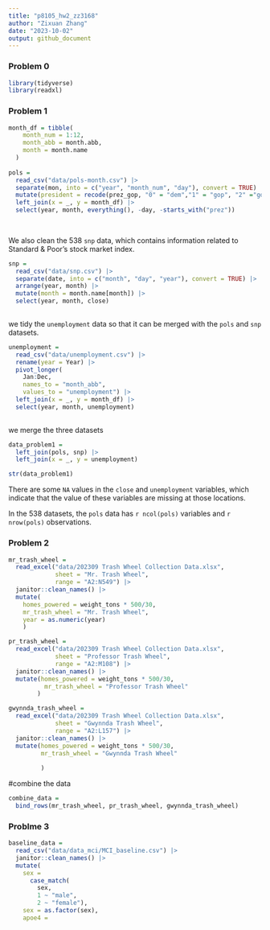```yaml
---
title: "p8105_hw2_zz3168"
author: "Zixuan Zhang"
date: "2023-10-02"
output: github_document
---
```


### Problem 0

```r
library(tidyverse)
library(readxl)
```

### Problem 1
```r
month_df = tibble(
    month_num = 1:12,
    month_abb = month.abb,
    month = month.name
  )
 
pols = 
  read_csv("data/pols-month.csv") |> 
  separate(mon, into = c("year", "month_num", "day"), convert = TRUE) |> 
  mutate(president = recode(prez_gop, "0" = "dem","1" = "gop", "2" ="gop" )) |>
  left_join(x = _, y = month_df) |> 
  select(year, month, everything(), -day, -starts_with("prez"))
  
  
```

We also clean the 538 `snp` data, which contains information related to Standard & Poor’s stock market index.

```r
snp = 
  read_csv("data/snp.csv") |> 
  separate(date, into = c("month", "day", "year"), convert = TRUE) |> 
  arrange(year, month) |> 
  mutate(month = month.name[month]) |>
  select(year, month, close)
  
```

we tidy the `unemployment` data so that it can be merged with the `pols` and `snp` datasets.
```r
unemployment = 
  read_csv("data/unemployment.csv") |>
  rename(year = Year) |>
  pivot_longer(
    Jan:Dec,
    names_to = "month_abb",
    values_to = "unemployment") |> 
  left_join(x = _, y = month_df) |> 
  select(year, month, unemployment)
  
```

we merge the three datasets

```r
data_problem1 =
  left_join(pols, snp) |> 
  left_join(x = _, y = unemployment)

str(data_problem1)
```
There are some `NA` values in the `close` and `unemployment` variables, which indicate that the value of these variables are missing at those locations.

In the 538 datasets, the `pols` data has `r ncol(pols)` variables and `r nrow(pols)` observations. 

### Problem 2

```r
mr_trash_wheel =
  read_excel("data/202309 Trash Wheel Collection Data.xlsx", 
             sheet = "Mr. Trash Wheel",
             range = "A2:N549") |> 
  janitor::clean_names() |> 
  mutate(
    homes_powered = weight_tons * 500/30,
    mr_trash_wheel = "Mr. Trash Wheel",
    year = as.numeric(year)
    )

pr_trash_wheel =
  read_excel("data/202309 Trash Wheel Collection Data.xlsx", 
             sheet = "Professor Trash Wheel",
             range = "A2:M108") |> 
  janitor::clean_names() |> 
  mutate(homes_powered = weight_tons * 500/30,
          mr_trash_wheel = "Professor Trash Wheel"
        )

gwynnda_trash_wheel =
  read_excel("data/202309 Trash Wheel Collection Data.xlsx", 
             sheet = "Gwynnda Trash Wheel",
             range = "A2:L157") |> 
  janitor::clean_names() |> 
  mutate(homes_powered = weight_tons * 500/30,
         mr_trash_wheel = "Gwynnda Trash Wheel"
        
         )
```

#combine the data

```r
combine_data =
  bind_rows(mr_trash_wheel, pr_trash_wheel, gwynnda_trash_wheel)

```




### Problme 3 
```r
baseline_data =
  read_csv("data/data_mci/MCI_baseline.csv") |> 
  janitor::clean_names() |> 
  mutate(
    sex = 
      case_match(
        sex, 
        1 ~ "male", 
        2 ~ "female"),
    sex = as.factor(sex),
    apoe4 = 
      

  
  
  
   


```

